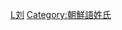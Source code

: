 {{Catnav|頁面分類|...|系譜學|姓氏|中文姓氏}}

{{catmore}}
{{categoryTOC}}

[[Category:漢姓|L刘]]
[[Category:朝鮮語姓氏|Category:朝鮮語姓氏]]